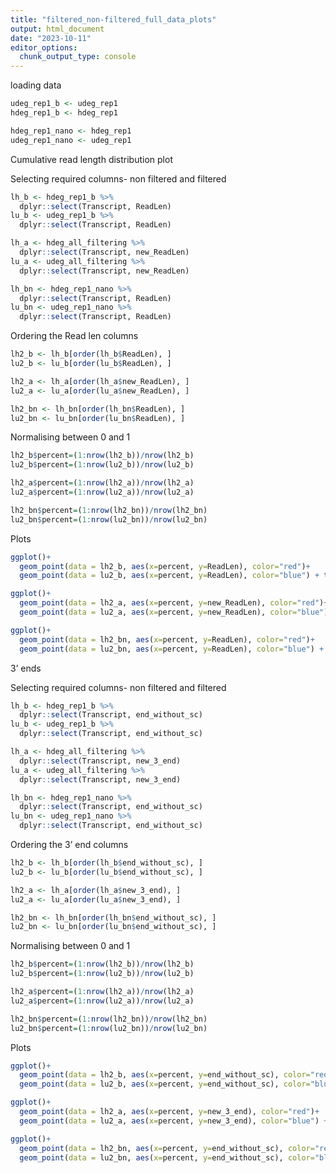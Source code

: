```yaml
---
title: "filtered_non-filtered_full_data_plots"
output: html_document
date: "2023-10-11"
editor_options: 
  chunk_output_type: console
---
```


loading data
```r
udeg_rep1_b <- udeg_rep1
hdeg_rep1_b <- hdeg_rep1

hdeg_rep1_nano <- hdeg_rep1
udeg_rep1_nano <- udeg_rep1
```

Cumulative read length distribution plot

Selecting required columns- non filtered and filtered
```r
lh_b <- hdeg_rep1_b %>% 
  dplyr::select(Transcript, ReadLen)
lu_b <- udeg_rep1_b %>% 
  dplyr::select(Transcript, ReadLen)

lh_a <- hdeg_all_filtering %>% 
  dplyr::select(Transcript, new_ReadLen)
lu_a <- udeg_all_filtering %>% 
  dplyr::select(Transcript, new_ReadLen)

lh_bn <- hdeg_rep1_nano %>% 
  dplyr::select(Transcript, ReadLen)
lu_bn <- udeg_rep1_nano %>% 
  dplyr::select(Transcript, ReadLen)
```

Ordering the Read len columns
```r
lh2_b <- lh_b[order(lh_b$ReadLen), ]
lu2_b <- lu_b[order(lu_b$ReadLen), ]

lh2_a <- lh_a[order(lh_a$new_ReadLen), ]
lu2_a <- lu_a[order(lu_a$new_ReadLen), ]

lh2_bn <- lh_bn[order(lh_bn$ReadLen), ]
lu2_bn <- lu_bn[order(lu_bn$ReadLen), ]
```

Normalising between 0 and 1
```r
lh2_b$percent=(1:nrow(lh2_b))/nrow(lh2_b)
lu2_b$percent=(1:nrow(lu2_b))/nrow(lu2_b)

lh2_a$percent=(1:nrow(lh2_a))/nrow(lh2_a)
lu2_a$percent=(1:nrow(lu2_a))/nrow(lu2_a)

lh2_bn$percent=(1:nrow(lh2_bn))/nrow(lh2_bn)
lu2_bn$percent=(1:nrow(lu2_bn))/nrow(lu2_bn)
```

Plots
```r
ggplot()+
  geom_point(data = lh2_b, aes(x=percent, y=ReadLen), color="red")+
  geom_point(data = lu2_b, aes(x=percent, y=ReadLen), color="blue") + theme_bw() + ggtitle("Unfiltered- Read Length Distribution") + theme_bw() + labs(x="Percent", y="Read Length") + theme(axis.text=element_text(size=16), axis.title=element_text(size=18)) + theme(plot.title = element_text(size=18, face = "bold")) + ylim(0,15000)

ggplot()+
  geom_point(data = lh2_a, aes(x=percent, y=new_ReadLen), color="red")+
  geom_point(data = lu2_a, aes(x=percent, y=new_ReadLen), color="blue") + theme_bw() + ggtitle("Filtered- Read Length Distribution") + theme_bw() + labs(x="Percent", y="Read Length") + theme(axis.text=element_text(size=16), axis.title=element_text(size=18)) + theme(plot.title = element_text(size=18, face = "bold")) + ylim(0,15000)

ggplot()+
  geom_point(data = lh2_bn, aes(x=percent, y=ReadLen), color="red")+
  geom_point(data = lu2_bn, aes(x=percent, y=ReadLen), color="blue") + theme_bw() + ggtitle("Nanocount- Read Length Distribution") + theme_bw() + labs(x="Percent", y="Read Length") + theme(axis.text=element_text(size=16), axis.title=element_text(size=18)) + theme(plot.title = element_text(size=18, face = "bold")) + ylim(0,15000)
```

3' ends

Selecting required columns- non filtered and filtered
```r
lh_b <- hdeg_rep1_b %>% 
  dplyr::select(Transcript, end_without_sc)
lu_b <- udeg_rep1_b %>% 
  dplyr::select(Transcript, end_without_sc)

lh_a <- hdeg_all_filtering %>% 
  dplyr::select(Transcript, new_3_end)
lu_a <- udeg_all_filtering %>% 
  dplyr::select(Transcript, new_3_end)

lh_bn <- hdeg_rep1_nano %>% 
  dplyr::select(Transcript, end_without_sc)
lu_bn <- udeg_rep1_nano %>% 
  dplyr::select(Transcript, end_without_sc)
```

Ordering the 3' end columns
```r
lh2_b <- lh_b[order(lh_b$end_without_sc), ]
lu2_b <- lu_b[order(lu_b$end_without_sc), ]

lh2_a <- lh_a[order(lh_a$new_3_end), ]
lu2_a <- lu_a[order(lu_a$new_3_end), ]

lh2_bn <- lh_bn[order(lh_bn$end_without_sc), ]
lu2_bn <- lu_bn[order(lu_bn$end_without_sc), ]
```

Normalising between 0 and 1
```r
lh2_b$percent=(1:nrow(lh2_b))/nrow(lh2_b)
lu2_b$percent=(1:nrow(lu2_b))/nrow(lu2_b)

lh2_a$percent=(1:nrow(lh2_a))/nrow(lh2_a)
lu2_a$percent=(1:nrow(lu2_a))/nrow(lu2_a)

lh2_bn$percent=(1:nrow(lh2_bn))/nrow(lh2_bn)
lu2_bn$percent=(1:nrow(lu2_bn))/nrow(lu2_bn)
```

Plots
```r
ggplot()+
  geom_point(data = lh2_b, aes(x=percent, y=end_without_sc), color="red")+
  geom_point(data = lu2_b, aes(x=percent, y=end_without_sc), color="blue") + theme_bw() + ggtitle("Unfiltered- 3' end Distribution") + theme_bw() + labs(x="Percent", y="3' end") + theme(axis.text=element_text(size=16), axis.title=element_text(size=18)) + theme(plot.title = element_text(size=18, face = "bold")) + ylim(0,100000)

ggplot()+
  geom_point(data = lh2_a, aes(x=percent, y=new_3_end), color="red")+
  geom_point(data = lu2_a, aes(x=percent, y=new_3_end), color="blue") + theme_bw() + ggtitle("Filtered- 3' end Distribution") + theme_bw() + labs(x="Percent", y="3' end") + theme(axis.text=element_text(size=16), axis.title=element_text(size=18)) + theme(plot.title = element_text(size=18, face = "bold"))+ ylim(0,100000)

ggplot()+
  geom_point(data = lh2_bn, aes(x=percent, y=end_without_sc), color="red")+
  geom_point(data = lu2_bn, aes(x=percent, y=end_without_sc), color="blue") + theme_bw() + ggtitle("Nanocount- 3' end Distribution") + theme_bw() + labs(x="Percent", y="3' end") + theme(axis.text=element_text(size=16), axis.title=element_text(size=18)) + theme(plot.title = element_text(size=18, face = "bold")) + ylim(0,100000)
```

